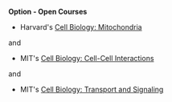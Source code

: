
<CourseCard title="Cell Biology">

**Option - Open Courses**

- Harvard's [Cell Biology: Mitochondria](https://www.edx.org/course/cell-biology-mitochondria)

and

- MIT's [Cell Biology: Cell-Cell Interactions](https://www.edx.org/course/cell-biology-3)

and

- MIT's [Cell Biology: Transport and Signaling](https://www.edx.org/course/cell-biology-transport)

</CourseCard>
